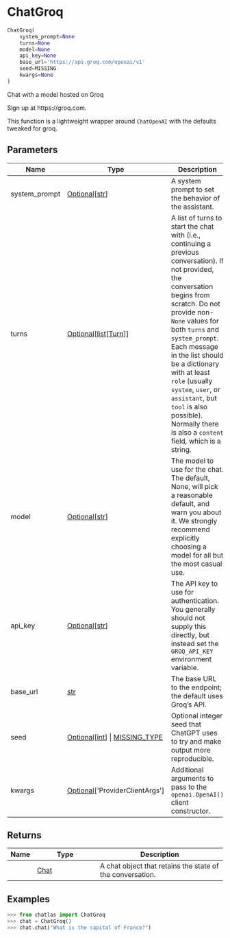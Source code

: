 # ChatGroq { #chatlas.ChatGroq }

```python
ChatGroq(
    system_prompt=None
    turns=None
    model=None
    api_key=None
    base_url='https://api.groq.com/openai/v1'
    seed=MISSING
    kwargs=None
)
```

Chat with a model hosted on Groq

Sign up at https://groq.com.

This function is a lightweight wrapper around `ChatOpenAI` with
the defaults tweaked for groq.

## Parameters {.doc-section .doc-section-parameters}

| Name          | Type                                                                                          | Description                                                                                                                                                                                                                                                                                                                                                                                                                 | Default                            |
|---------------|-----------------------------------------------------------------------------------------------|-----------------------------------------------------------------------------------------------------------------------------------------------------------------------------------------------------------------------------------------------------------------------------------------------------------------------------------------------------------------------------------------------------------------------------|------------------------------------|
| system_prompt | [Optional](`typing.Optional`)\[[str](`str`)\]                                                 | A system prompt to set the behavior of the assistant.                                                                                                                                                                                                                                                                                                                                                                       | `None`                             |
| turns         | [Optional](`typing.Optional`)\[[list](`list`)\[[Turn](`chatlas._turn.Turn`)\]\]               | A list of turns to start the chat with (i.e., continuing a previous conversation). If not provided, the conversation begins from scratch. Do not provide non-`None` values for both `turns` and `system_prompt`. Each message in the list should be a dictionary with at least `role` (usually `system`, `user`, or `assistant`, but `tool` is also possible). Normally there is also a `content` field, which is a string. | `None`                             |
| model         | [Optional](`typing.Optional`)\[[str](`str`)\]                                                 | The model to use for the chat. The default, None, will pick a reasonable default, and warn you about it. We strongly recommend explicitly choosing a model for all but the most casual use.                                                                                                                                                                                                                                 | `None`                             |
| api_key       | [Optional](`typing.Optional`)\[[str](`str`)\]                                                 | The API key to use for authentication. You generally should not supply this directly, but instead set the `GROQ_API_KEY` environment variable.                                                                                                                                                                                                                                                                              | `None`                             |
| base_url      | [str](`str`)                                                                                  | The base URL to the endpoint; the default uses Groq's API.                                                                                                                                                                                                                                                                                                                                                                  | `'https://api.groq.com/openai/v1'` |
| seed          | [Optional](`typing.Optional`)\[[int](`int`)\] \| [MISSING_TYPE](`chatlas.types.MISSING_TYPE`) | Optional integer seed that ChatGPT uses to try and make output more reproducible.                                                                                                                                                                                                                                                                                                                                           | `MISSING`                          |
| kwargs        | [Optional](`typing.Optional`)\[\'ProviderClientArgs\'\]                                       | Additional arguments to pass to the `openai.OpenAI()` client constructor.                                                                                                                                                                                                                                                                                                                                                   | `None`                             |

## Returns {.doc-section .doc-section-returns}

| Name   | Type                         | Description                                               |
|--------|------------------------------|-----------------------------------------------------------|
|        | [Chat](`chatlas._chat.Chat`) | A chat object that retains the state of the conversation. |

## Examples {.doc-section .doc-section-examples}

```python
>>> from chatlas import ChatGroq
>>> chat = ChatGroq()
>>> chat.chat("What is the capital of France?")
```